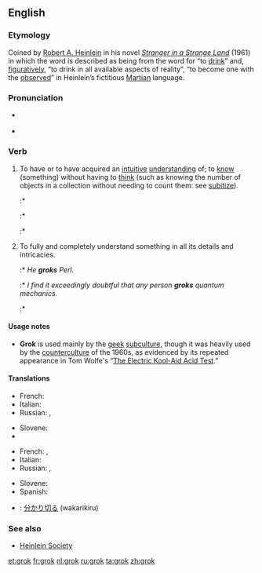 ==English==

===Etymology===
Coined by [[w:Robert A. Heinlein|Robert A. Heinlein]] in his novel ''[[w:Stranger in a Strange Land|Stranger in a Strange Land]]'' (1961) in which the word is described as being from the word for “to [[drink]]” and, [[figuratively]], “to drink in all available aspects of reality”, “to become one with the [[observe]]d” in Heinlein’s fictitious [[Martian]] language.

===Pronunciation===
* {{a|UK}} {{IPA|/ˈɡɹɒk/}}
* {{a|US}} {{IPA|/ˈɡɹɑk/}}

===Verb===
{{en-verb|grok|k|ing}}

# {{context|transitive|slang|lang=en}} To have or to have acquired an [[intuitive]] [[understanding]] of; to [[know]] (something) without having to [[think]] (such as knowing the number of objects in a collection without needing to count them: see [[subitize]]).
#:* {{quote-book
 |year=1961
 |year_published=
 |edition=
 |editor=
 |author=Robert A. Heinlein
 |title=Stranger in a Strange Land
 |chapter=
 |url=
 |genre=
 |publisher=
 |isbn=
 |page=107
 |passage=I do not '''grok''' all fullness of what I read. In the history written by Master William Shakespeare I found myself full of happiness at the death of Romeo. Then I read on and learned that he had discorporated too soon – or so I thought I '''grokked'''. Why?
}}
#:* {{quote-book
 |year=1968
 |title={{w|The Electric Kool-Aid Acid Test}}
 |first=Tom
 |last=Wolfe
 |authorlink=Tom Wolfe
 |isbn=9780553380644
 |passage = '''''Grok'''''―and then it's clear, without anybody having to say it.
}}
#:* {{quote-magazine
 |date=
 |year=2008
 |month=Dec
 |first=
 |last=
 |author=Leslie Anthony
 |coauthors=
 |title=Running from Babylon
 |volume=61
 |issue=4
 |page=116
 |magazine=Skiing
 |publisher=
 |issn=
 |url=
 |passage=He freely plucks notions and verbiage from science fiction to describe everything from mountain-related undertakings to political subterfuge – like "'''grok'''", a term from Robert Heinlein's Stranger in a Strange Land, to denote intuitive understanding. 
}}
# {{context|transitive|slang|lang=en}} To fully and completely understand something in all its details and intricacies.
#:* ''He '''groks''' Perl.''
#:* ''I find it exceedingly doubtful that any person '''groks''' quantum mechanics.''
#:* {{quote-magazine
 |date=
 |year=2008
 |month=August
 |first=
 |last=
 |author=Stanley Bing
 |coauthors=
 |title=New Help for Hodads
 |volume=158
 |issue=3
 |page=152
 |magazine=Fortune
 |publisher=
 |issn=
 |url=
 |passage=Today we take a few moments to help you '''grok''' some of the ways that victims of TU can up their hipness – if we may use that term without being considered old school.
}}

====Usage notes====
* '''Grok''' is used mainly by the [[geek]] [[subculture]], though it was heavily used by the [[counterculture]] of the 1960s, as evidenced by its repeated appearance in Tom Wolfe's “[[w:The Electric Kool-Aid Acid Test|The Electric Kool-Aid Acid Test]].”

====Translations====
{{trans-top|to have an intuitive understanding}}
* French: {{t|fr|gnoquer}}
* Italian: {{t|it|groccare}}
* Russian: {{t|ru|грокать|tr=grókat'}} {{impf}}, {{t+|ru|грокнуть|tr=gróknut'}} {{pf.}}
{{trans-mid}}
* Slovene: {{t+|sl|gročiti}}
* {{trreq|es}}
{{trans-bottom}}

{{trans-top|to fully understand}}
* French: {{t+|fr|capter}}, {{t+|fr|piger}}
* Italian: {{t|it|groccare}}
* Russian: {{t|ru|грокать|tr=grókat'}} {{impf}}, {{t+|ru|грокнуть|tr=gróknut'}} {{pf.}}
{{trans-mid}}
* Slovene: {{t+|sl|gročiti}}
* Spanish: {{t+|es|pilotar}}
{{trans-bottom}}

{{checktrans-top}}
* {{ttbc|ja}}: [[分かり切る]] (wakarikiru)
{{trans-bottom}}

===See also===
{{projectlinks
|wikipedia}}
* [http://www.heinleinsociety.org/ Heinlein Society]

[[et:grok]]
[[fr:grok]]
[[nl:grok]]
[[ru:grok]]
[[ta:grok]]
[[zh:grok]]